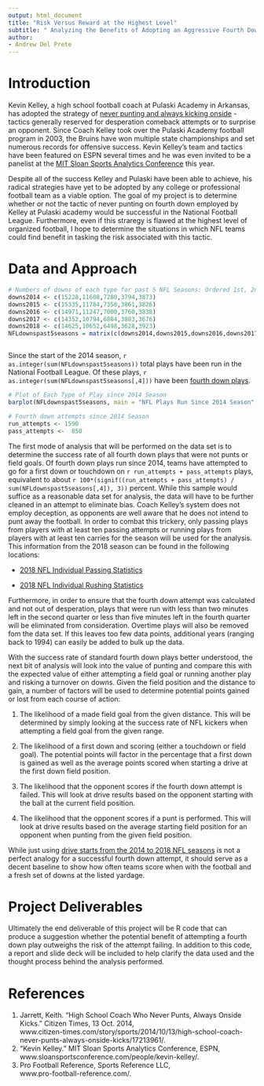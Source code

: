 ```yaml
---
output: html_document
title: "Risk Versus Reward at the Highest Level"
subtitle: " Analyzing the Benefits of Adopting an Aggressive Fourth Down Strategy in the National Football League"
author:
- Andrew Del Prete
---
```


# Introduction
Kevin Kelley, a high school football coach at Pulaski Academy in Arkansas, has adopted the strategy of [never punting and always kicking onside](https://www.citizen-times.com/story/sports/2014/10/13/high-school-coach-never-punts-always-onside-kicks/17213961/) - tactics generally reserved for desperation comeback attempts or to surprise an opponent. Since Coach Kelley took over the Pulaski Academy football program in 2003, the Bruins have won multiple state championships and set numerous records for offensive success. Kevin Kelley's team and tactics have been featured on ESPN several times and he was even invited to be a panelist at the [MIT Sloan Sports Analytics Conference](http://www.sloansportsconference.com/people/kevin-kelley/) this year.

Despite all of the success Kelley and Pulaski have been able to achieve, his radical strategies have yet to be adopted by any college or professional football team as a viable option. The goal of my project is to determine whether or not the tactic of never punting on fourth down employed by Kelley at Pulaski academy would be successful in the National Football League. Furthermore, even if this straregy is flawed at the highest level of organized football, I hope to determine the situations in which NFL teams could find benefit in tasking the risk associated with this tactic.

# Data and Approach
```r
# Numbers of downs of each type for past 5 NFL Seasons: Ordered 1st, 2nd, 3rd, 4th, None
downs2014 <- c(15228,11608,7280,3794,3873) 
downs2015 <- c(15335,11784,7358,3861,3826)
downs2016 <- c(14971,11247,7000,3760,3838)
downs2017 <- c(14352,10794,6884,3883,3676)
downs2018 <- c(14625,10652,6498,3628,3923)
NFLdownspast5seasons = matrix(c(downs2014,downs2015,downs2016,downs2017,downs2018),nrow = 5, ncol = 5, byrow = TRUE, dimnames = list(c("2014","2015","2016","2017","2018"),c("First", "Second", "Third", "Fourth", "No Down")))



```

Since the start of the 2014 season, `r as.integer(sum(NFLdownspast5seasons))` total plays have been run in the National Football League. Of these plays, `r as.integer(sum(NFLdownspast5seasons[,4]))` have been [fourth down plays](https://www.pro-football-reference.com/play-index/play_finder.cgi?request=1&match=summary_all&year_min=2014&year_max=2018&game_type=R&game_num_min=0&game_num_max=99&week_num_min=0&week_num_max=99&quarter%5B%5D=1&quarter%5B%5D=2&quarter%5B%5D=3&quarter%5B%5D=4&quarter%5B%5D=5&minutes_max=15&seconds_max=00&minutes_min=00&seconds_min=00&down%5B%5D=4&field_pos_min_field=team&field_pos_max_field=team&end_field_pos_min_field=team&end_field_pos_max_field=team&type%5B%5D=PASS&type%5B%5D=RUSH&type%5B%5D=PUNT&type%5B%5D=KOFF&type%5B%5D=ONSD&type%5B%5D=FG&type%5B%5D=XP&type%5B%5D=2PCR&type%5B%5D=2PCP&no_play=N&turnover_type%5B%5D=interception&turnover_type%5B%5D=fumble&score_type%5B%5D=touchdown&score_type%5B%5D=field_goal&score_type%5B%5D=safety&rush_direction%5B%5D=LE&rush_direction%5B%5D=LT&rush_direction%5B%5D=LG&rush_direction%5B%5D=M&rush_direction%5B%5D=RG&rush_direction%5B%5D=RT&rush_direction%5B%5D=RE&pass_location%5B%5D=SL&pass_location%5B%5D=SM&pass_location%5B%5D=SR&pass_location%5B%5D=DL&pass_location%5B%5D=DM&pass_location%5B%5D=DR&order_by=yards).

```r
# Plot of Each Type of Play since 2014 Season
barplot(NFLdownspast5seasons, main = "NFL Plays Run Since 2014 Season", xlab = "Down", ylab = "Number of Plays", legend.text = TRUE)

# Fourth down attempts since 2014 Season
run_attempts <- 1590
pass_attempts <-  850
```

The first mode of analysis that will be performed on the data set is to determine the success rate of all fourth down plays that were not punts or field goals. Of fourth down plays run since 2014, teams have attempted to go for a first down or touchdown on `r run_attempts + pass_attempts` plays, equivalent to about `r 100*(signif((run_attempts + pass_attempts) / sum(NFLdownspast5seasons[,4]), 3))` percent. While this sample would suffice as a reasonable data set for analysis, the data will have to be further cleaned in an attempt to eliminate bias. Coach Kelley's system does not employ deception, as opponents are well aware that he does not intend to punt away the football. In order to combat this trickery, only passing plays from players with at least ten passing attempts or running plays from players with at least ten carries for the season will be used for the analysis. This information from the 2018 season can be found in the following locations:  

+ [2018 NFL Individual Passing Statistics](https://www.pro-football-reference.com/years/2018/passing.htm)

+ [2018 NFL Individual Rushing Statistics](https://www.pro-football-reference.com/years/2018/rushing.htm)  

Furthermore, in order to ensure that the fourth down attempt was calculated and not out of desperation, plays that were run with less than two minutes left in the second quarter or less than five minutes left in the fourth quarter will be eliminated from consideration. Overtime plays will also be removed fom the data set. If this leaves too few data points, additional years (ranging back to 1994) can easily be added to bulk up the data.

With the success rate of standard fourth down plays better understood, the next bit of analysis will look into the value of punting and compare this with the expected value of either attempting a field goal or running another play and risking a turnover on downs. Given the field position and the distance to gain, a number of factors will be used to determine potential points gained or lost from each course of action:

1. The likelihood of a made field goal from the given distance. This will be determined by simply looking at the success rate of NFL kickers when attempting a field goal from the given range.  

2. The likelihood of a first down and scoring (either a touchdown or field goal). The potential points will factor in the percentage that a first down is gained as well as the average points scored when starting a drive at the first down field position.

3. The likelihood that the opponent scores if the fourth down attempt is failed. This will look at drive results based on the opponent starting with the ball at the current field position.  

4. The likelihood that the opponent scores if a punt is performed. This will look at drive results based on the average starting field position for an opponent when punting from the given field position.  

While just using [drive starts from the 2014 to 2018 NFL seasons](https://www.pro-football-reference.com/play-index/drive_finder.cgi?request=1&year_min=2014&year_max=2018&game_type=R&game_num_min=0&game_num_max=99&week_num_min=0&week_num_max=99&start_event%5B%5D=Downs&start_event%5B%5D=Interception&start_event%5B%5D=Punt&start_event%5B%5D=Blocked+FG&start_event%5B%5D=Missed+FG&start_event%5B%5D=Fumble&start_event%5B%5D=Muffed+Punt&start_event%5B%5D=Blocked+Punt&start_event%5B%5D=Kickoff&start_event%5B%5D=Onside+Kick&start_event%5B%5D=Own+Kickoff&start_event%5B%5D=Muffed+Kickoff&end_event%5B%5D=Touchdown&end_event%5B%5D=Field+Goal&end_event%5B%5D=Missed+FG&end_event%5B%5D=Fumble&end_event%5B%5D=Interception&end_event%5B%5D=Downs&end_event%5B%5D=Punt&end_event%5B%5D=Blocked+Punt&end_event%5B%5D=Blocked+FG&end_event%5B%5D=Safety&end_event%5B%5D=End+of+Half&end_event%5B%5D=End+of+Game&exclude_kneels=1&drive_st_gtlt=lt&drive_st_own_opp=Own&drive_end_gtlt=lt&drive_end_own_opp=Own&drive_num_gtlt=gt&start_quarter%5B%5D=1&start_quarter%5B%5D=2&start_quarter%5B%5D=3&start_quarter%5B%5D=4&start_quarter%5B%5D=5&end_quarter%5B%5D=1&end_quarter%5B%5D=2&end_quarter%5B%5D=3&end_quarter%5B%5D=4&end_quarter%5B%5D=5&minutes_max=15&seconds_max=00&minutes_min=00&seconds_min=00) is not a perfect analogy for a successful fourth down attempt, it should serve as a decent baseline to show how often teams score when with the football and a fresh set of downs at the listed yardage. 

# Project Deliverables
Ultimately the end deliverable of this project will be R code that can produce a suggestion whether the potential benefit of attempting a fourth down play outweighs the risk of the attempt failing. In addition to this code, a report and slide deck will be included to help clarify the data used and the thought process behind the analysis performed.

# References  
1. Jarrett, Keith. “High School Coach Who Never Punts, Always Onside Kicks.” Citizen Times, 13 Oct. 2014,  
www.citizen-times.com/story/sports/2014/10/13/high-school-coach-never-punts-always-onside-kicks/17213961/.
2. “Kevin Kelley.” MIT Sloan Sports Analytics Conference, ESPN,    
www.sloansportsconference.com/people/kevin-kelley/.
3. Pro Football Reference, Sports Reference LLC,  
www.pro-football-reference.com/.